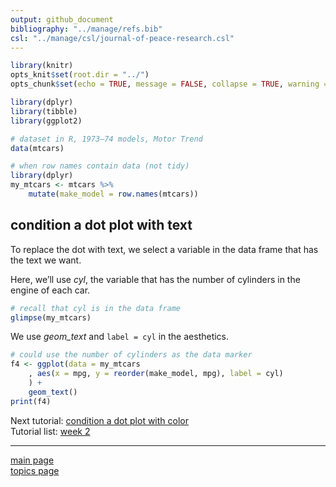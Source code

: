 ```yaml
---
output: github_document
bibliography: "../manage/refs.bib" 
csl: "../manage/csl/journal-of-peace-research.csl"
---
```


```r
library(knitr)
opts_knit$set(root.dir = "../")
opts_chunk$set(echo = TRUE, message = FALSE, collapse = TRUE, warning = FALSE, cache.path = "tut-07-images")
```


```r
library(dplyr)
library(tibble)
library(ggplot2)

# dataset in R, 1973–74 models, Motor Trend
data(mtcars)

# when row names contain data (not tidy)
library(dplyr)
my_mtcars <- mtcars %>%
	mutate(make_model = row.names(mtcars))
```





## condition a dot plot with text

To replace the dot with text, we select a variable in the data frame that has the text we want. 

Here, we'll use *cyl*, the variable that has the number of cylinders in the engine of each car. 

```r
# recall that cyl is in the data frame
glimpse(my_mtcars)
```

We use *geom_text* and `label = cyl` in the aesthetics.

```r
# could use the number of cylinders as the data marker
f4 <- ggplot(data = my_mtcars
	, aes(x = mpg, y = reorder(make_model, mpg), label = cyl)
	) +
	geom_text()
print(f4)
```

Next tutorial: [condition a dot plot with color](tut-0705_condition-by-color.md)<br>
Tutorial list: [week 2](week-02_assignments.md)  

---
 
[main page](../README.md)<br>
[topics page](../README-by-topic.md) 









